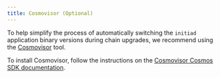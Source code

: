 ```yaml
---
title: Cosmovisor (Optional)
---
```


To help simplify the process of automatically switching the `initiad` application binary versions during chain upgrades, we recommend using the [Cosmovisor](https://docs.cosmos.network/main/tooling/cosmovisor) tool. 

To install Cosmovisor, follow the instructions on the [Cosmovisor Cosmos SDK documentation](https://docs.cosmos.network/v0.45/run-node/cosmovisor.html).